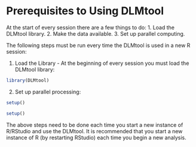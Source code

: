 # Prerequisites to Using DLMtool {#preq}

At the start of every session there are a few things to do: 
1. Load the DLMtool library. 
2. Make the data available. 
3. Set up parallel computing.

The following steps must be run every time the DLMtool is used in a new R session:

1. Load the Library - At the beginning of every session you must load the DLMtool library:
```r
library(DLMtool)
```

2. Set up parallel processing:
```r
setup()
```

```r
setup()
```

The above steps need to be done each time you start a new instance of R/RStudio and use the DLMtool. It is recommended that you start a new instance of R (by restarting RStudio) each time you begin a new analysis.



